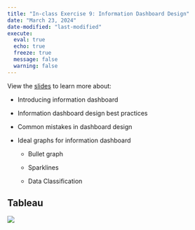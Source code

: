 ```yaml
---
title: "In-class Exercise 9: Information Dashboard Design"
date: "March 23, 2024"
date-modified: "last-modified"
execute: 
  eval: true
  echo: true
  freeze: true
  message: false
  warning: false
---
```


View the [slides](https://isss608-ay2023-24jan.netlify.app/lesson/lesson10/lesson10-idd#/title-slide) to learn more about:

-   Introducing information dashboard

-   Information dashboard design best practices

-   Common mistakes in dashboard design

-   Ideal graphs for information dashboard

    -   Bullet graph

    -   Sparklines

    -   Data Classification

## Tableau

[![](../../images/inclass10.png)](https://public.tableau.com/app/profile/kaixin.zheng/viz/In-class_Exercise10-CoffeeDashboard/Dashboard1)








